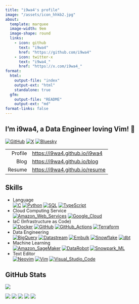 ```yaml
---
title: "i9wa4's profile"
image: "/assets/icon_hhkb2.jpg"
about:
  template: marquee
  image-width: 9em
  image-shape: round
  links:
    - icon: github
      text: "i9wa4"
      href: "https://github.com/i9wa4"
    - icon: twitter-x
      text: "i9wa4_"
      href: "https://x.com/i9wa4_"
format:
  html:
    output-file: "index"
    output-ext: "html"
    standalone: true
  gfm:
    output-file: "README"
    output-ext: "md"
format-links: false
---
```


<!--
**i9wa4/i9wa4** is a ✨ _special_ ✨ repository because its `README.md` (this file) appears on your GitHub profile.

Here are some ideas to get you started:

- 🔭 I'm currently working on ...
- 🌱 I'm currently learning ...
- 👯 I'm looking to collaborate on ...
- 🤔 I'm looking for help with ...
- 💬 Ask me about ...
- 📫 How to reach me: ...
- 😄 Pronouns: ...
- ⚡ Fun fact: ...
-->

## I'm i9wa4, a Data Engineer loving Vim! 👋

[![GitHub](https://img.shields.io/badge/GitHub-i9wa4-181717.svg?logo=github&style=plastic)](https://github.com/i9wa4)
[![X](https://img.shields.io/badge/X-i9wa4__-000000.svg?logo=x&style=plastic)](https://x.com/i9wa4_)
[![Bluesky](https://img.shields.io/badge/Bluesky-i9wa4_-0285FF.svg?logo=bluesky&style=plastic)](https://bsky.app/profile/i9wa4.bsky.social)

|         |                                  |
| ---:    | :---                             |
| Profile | <https://i9wa4.github.io/i9wa4>  |
| Blog    | <https://i9wa4.github.io/blog>   |
| Resume  | <https://i9wa4.github.io/resume> |

## Skills

<!-- https://github.com/tandpfun/skill-icons -->
<!-- https://tech-blog.s-yoshiki.com/entry/150/ -->
<!-- https://simpleicons.org/ -->

- Language<br>
    [![C](https://img.shields.io/badge/C--A8B9CC.svg?logo=c&style=plastic)](https://shields.io/)
    [![Python](https://img.shields.io/badge/Python--3776AB.svg?logo=python&style=plastic)](https://shields.io/)
    [![SQL](https://img.shields.io/badge/SQL--808080.svg?style=plastic)](https://shields.io/)
    [![TypeScript](https://img.shields.io/badge/TypeScript--3178C6.svg?logo=typescript&style=plastic)](https://shields.io/)
- Cloud Computing Service<br>
    [![Amazon_Web_Services](https://img.shields.io/badge/Amazon_Web_Services--232F3E.svg?logo=amazonwebservices&style=plastic)](https://shields.io/)
    [![Google_Cloud](https://img.shields.io/badge/Google_Cloud--4285F4.svg?logo=googlecloud&style=plastic)](https://shields.io/)
- IaC (Infrastructure as Code)<br>
    [![Docker](https://img.shields.io/badge/Docker--1488C6.svg?logo=docker&style=plastic)](https://shields.io)
    [![GitHub](https://img.shields.io/badge/GitHub--181717.svg?logo=github&style=plastic)](https://shields.io)
    [![GitHub_Actions](https://img.shields.io/badge/GitHub_Actions--2088FF.svg?logo=githubactions&style=plastic)](https://shields.io)
    [![Terraform](https://img.shields.io/badge/Terraform--844FBA.svg?logo=terraform&style=plastic)](https://shields.io)
- Data Engineering<br>
    [![BigQuery](https://img.shields.io/badge/BigQuery--669DF6.svg?logo=googlebigquery&style=plastic)](https://shields.io)
    [![Datastream](https://img.shields.io/badge/Datastream--808080.svg?style=plastic)](https://shields.io)
    [![Embulk](https://img.shields.io/badge/Embulk--EF4319.svg?style=plastic)](https://shields.io)
    [![Snowflake](https://img.shields.io/badge/Snowflake--29B5E8.svg?logo=snowflake&style=plastic)](https://shields.io)
    [![dbt](https://img.shields.io/badge/dbt--FF694B.svg?logo=dbt&style=plastic)](https://shields.io)
- Machine Learning<br>
    [![Amazon_SageMaker](https://img.shields.io/badge/Amazon_SageMaker--808080.svg?style=plastic)](https://shields.io/)
    [![DataRobot](https://img.shields.io/badge/DataRobot--808080.svg?style=plastic)](https://shields.io)
    [![Snowpark_ML](https://img.shields.io/badge/Snowpark_ML--29B5E8.svg?style=plastic)](https://shields.io)
- Text Editor<br>
    [![Neovim](https://img.shields.io/badge/Neovim--007ACC.svg?logo=neovim&style=plastic)](https://shields.io)
    [![Vim](https://img.shields.io/badge/Vim--019733.svg?logo=vim&style=plastic)](https://shields.io)
    [![Visual_Studio_Code](https://img.shields.io/badge/Visual_Studio_Code--0098FF.svg?style=plastic)](https://shields.io)

<!-- - Database<br>                                                                                                             -->
<!--     [![MySQL](https://img.shields.io/badge/MySQL--4479A1.svg?logo=mysql&style=plastic)](https://shields.io/)               -->
<!--     [![PostgreSQL](https://img.shields.io/badge/PostgreSQL--4169E1.svg?logo=postgresql&style=plastic)](https://shields.io) -->

<!-- - [![Amazon_Web_Services](https://img.shields.io/badge/Amazon_Web_Services--232F3E.svg?logo=amazonwebservices&style=plastic)](https://shields.io/)<br> -->
<!--     [![AWS_Cloud9](https://img.shields.io/badge/AWS_Cloud9--808080.svg?style=plastic)](https://shields.io/)                                            -->
<!--     [![AWS_CodeCommit](https://img.shields.io/badge/AWS_CodeCommit--808080.svg?style=plastic)](https://shields.io/)                                    -->
<!--     [![AWS_Lambda](https://img.shields.io/badge/AWS_Lambda--FF9900.svg?logo=awslambda&style=plastic)](https://shields.io/)                             -->
<!--     [![AWS_Secrets_Manager](https://img.shields.io/badge/AWS_Secrets_Manager--DD344C.svg?logo=awssecretsmanager&style=plastic)](https://shields.io/)   -->
<!--     [![AWS_Step_Functions](https://img.shields.io/badge/AWS_Step_Functions--808080.svg?style=plastic)](https://shields.io/)                            -->
<!--     [![AWS_Systems_Manager](https://img.shields.io/badge/AWS_Systems_Manager--808080.svg?style=plastic)](https://shields.io/)                          -->
<!--     [![Amazon_Athena](https://img.shields.io/badge/Amazon_Athena--808080.svg?style=plastic)](https://shields.io/)                                      -->
<!--     [![Amazon_Aurora](https://img.shields.io/badge/Amazon_Aurora--808080.svg?style=plastic)](https://shields.io/)                                      -->
<!--     [![Amazon_CloudWatch](https://img.shields.io/badge/Amazon_CloudWatch--FF4F8B.svg?logo=amazoncloudwatch&style=plastic)](https://shields.io/)        -->
<!--     [![Amazon_EC2](https://img.shields.io/badge/Amazon_EC2--FF9900.svg?logo=amazonec2&style=plastic)](https://shields.io/)                             -->
<!--     [![Amazon_ECS](https://img.shields.io/badge/Amazon_ECS--FF9900.svg?logo=amazonecs&style=plastic)](https://shields.io/)                             -->
<!--     [![Amazon_RDS](https://img.shields.io/badge/Amazon_RDS--527FFF.svg?logo=amazonrds&style=plastic)](https://shields.io/)                             -->
<!--     [![Amazon_S3](https://img.shields.io/badge/Amazon_S3--569A31.svg?logo=amazons3&style=plastic)](https://shields.io/)                                -->
<!--     [![Amazon_SageMaker](https://img.shields.io/badge/Amazon_SageMaker--808080.svg?style=plastic)](https://shields.io/)                                -->
<!--     [![Amazon_VPC](https://img.shields.io/badge/Amazon_VPC--808080.svg?style=plastic)](https://shields.io/)                                            -->

<!-- - [![Google_Cloud](https://img.shields.io/badge/Google_Cloud--4285F4.svg?logo=googlecloud&style=plastic)](https://shields.io/)<br>    -->
<!--     [![BigQuery](https://img.shields.io/badge/BigQuery--669DF6.svg?logo=googlebigquery&style=plastic)](https://shields.io/)           -->
<!--     [![Cloud_Functions](https://img.shields.io/badge/Cloud_Functions--808080.svg?style=plastic)](https://shields.io/)                 -->
<!--     [![Compute_Engine](https://img.shields.io/badge/Compute_Engine--808080.svg?style=plastic)](https://shields.io/)                   -->
<!--     [![Datastream](https://img.shields.io/badge/Datastream--808080.svg?style=plastic)](https://shields.io/)                           -->
<!--     [![Google_Pub/Sub](https://img.shields.io/badge/Google_Pub/Sub--AECBFA.svg?logo=googlepubsub&style=plastic)](https://shields.io/) -->

## GitHub Stats

<div align="left">
  <a href="https://github.com/antonkomarev/github-profile-views-counter">
    <img src="https://komarev.com/ghpvc/?username=i9wa4&label=GitHub_Profile_Views"/>
  </a>
</div>

[![](https://raw.githubusercontent.com/i9wa4/i9wa4/main/profile-summary-card-output/transparent/0-profile-details.svg)](https://github.com/vn7n24fzkq/github-profile-summary-cards)
[![](https://raw.githubusercontent.com/i9wa4/i9wa4/main/profile-summary-card-output/transparent/1-repos-per-language.svg)](https://github.com/vn7n24fzkq/github-profile-summary-cards) [![](https://raw.githubusercontent.com/i9wa4/i9wa4/main/profile-summary-card-output/transparent/2-most-commit-language.svg)](https://github.com/vn7n24fzkq/github-profile-summary-cards)
[![](https://raw.githubusercontent.com/i9wa4/i9wa4/main/profile-summary-card-output/transparent/3-stats.svg)](https://github.com/vn7n24fzkq/github-profile-summary-cards) [![](https://raw.githubusercontent.com/i9wa4/i9wa4/main/profile-summary-card-output/transparent/4-productive-time.svg)](https://github.com/vn7n24fzkq/github-profile-summary-cards)

<!-- <div align="left">                                                                                                              -->
<!--   <a href="https://github.com/vn7n24fzkq/github-profile-summary-cards">                                                         -->
<!--     <img src="http://github-profile-summary-cards.vercel.app/api/cards/stats?username=i9wa4&theme=transparent"/>                -->
<!--     <img src="http://github-profile-summary-cards.vercel.app/api/cards/most-commit-language?username=i9wa4&theme=transparent"/> -->
<!--   </a>                                                                                                                          -->
<!-- </div>                                                                                                                          -->

<!-- <div align="left">                                                                                                                                            -->
<!--   <a href="https://github.com/anuraghazra/github-readme-stats">                                                                                               -->
<!--     <img src="https://github-readme-stats.vercel.app/api?username=i9wa4&show_icons=true&include_all_commits=true&theme=transparent"/>                         -->
<!--     <img src="https://github-readme-stats.vercel.app/api/top-langs/?username=i9wa4&langs_count=8&include_all_commits=true&layout=compact&theme=transparent"/> -->
<!--   </a>                                                                                                                                                        -->
<!-- </div>                                                                                                                                                        -->

<!-- <div align="left">                                                                   -->
<!--   <a href="https://github.com/ryo-ma/github-profile-trophy">                         -->
<!--     <img src="https://github-profile-trophy.vercel.app/?username=i9wa4&theme=flat"/> -->
<!--   </a>                                                                               -->
<!-- </div>                                                                               -->
